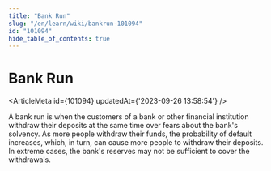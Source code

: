 ```yaml
---
title: "Bank Run"
slug: "/en/learn/wiki/bankrun-101094"
id: "101094"
hide_table_of_contents: true
---
```



# Bank Run

<ArticleMeta id={101094} updatedAt={'2023-09-26 13:58:54'} />
<div className='border-solid border-b border-t-0 my-4 border-[var(--ifm-color-gray-300)]' />

A bank run is when the customers of a bank or other financial institution withdraw their deposits at the same time over fears about the bank's solvency. As more people withdraw their funds, the probability of default increases, which, in turn, can cause more people to withdraw their deposits. In extreme cases, the bank's reserves may not be sufficient to cover the withdrawals.
